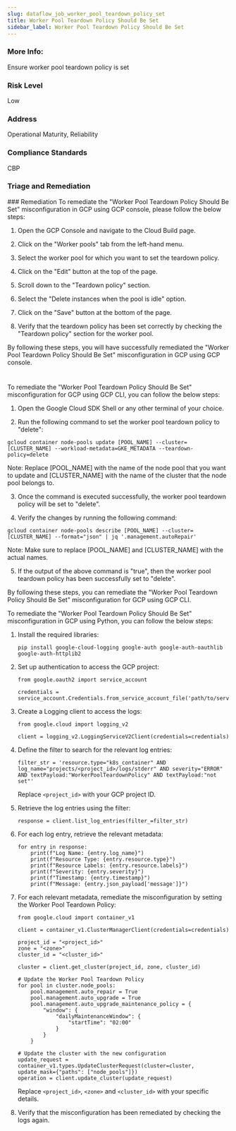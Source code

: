 ```yaml
---
slug: dataflow_job_worker_pool_teardown_policy_set
title: Worker Pool Teardown Policy Should Be Set
sidebar_label: Worker Pool Teardown Policy Should Be Set
---
```


### More Info:

Ensure worker pool teardown policy is set

### Risk Level

Low

### Address

Operational Maturity, Reliability

### Compliance Standards

CBP

### Triage and Remediation
<Tabs>
<Tab title='Remediation'>
### Remediation

<AccordionGroup>
<Accordion title='Using Console' defaultOpen='true'>
To remediate the "Worker Pool Teardown Policy Should Be Set" misconfiguration in GCP using GCP console, please follow the below steps:

1. Open the GCP Console and navigate to the Cloud Build page.

2. Click on the "Worker pools" tab from the left-hand menu.

3. Select the worker pool for which you want to set the teardown policy.

4. Click on the "Edit" button at the top of the page.

5. Scroll down to the "Teardown policy" section.

6. Select the "Delete instances when the pool is idle" option.

7. Click on the "Save" button at the bottom of the page.

8. Verify that the teardown policy has been set correctly by checking the "Teardown policy" section for the worker pool.

By following these steps, you will have successfully remediated the "Worker Pool Teardown Policy Should Be Set" misconfiguration in GCP using GCP console.

#
</Accordion>

<Accordion title='Using CLI'>
To remediate the "Worker Pool Teardown Policy Should Be Set" misconfiguration for GCP using GCP CLI, you can follow the below steps:

1. Open the Google Cloud SDK Shell or any other terminal of your choice.

2. Run the following command to set the worker pool teardown policy to "delete":

```
gcloud container node-pools update [POOL_NAME] --cluster=[CLUSTER_NAME] --workload-metadata=GKE_METADATA --teardown-policy=delete
```

Note: Replace [POOL_NAME] with the name of the node pool that you want to update and [CLUSTER_NAME] with the name of the cluster that the node pool belongs to.

3. Once the command is executed successfully, the worker pool teardown policy will be set to "delete".

4. Verify the changes by running the following command:

```
gcloud container node-pools describe [POOL_NAME] --cluster=[CLUSTER_NAME] --format="json" | jq '.management.autoRepair' 
```

Note: Make sure to replace [POOL_NAME] and [CLUSTER_NAME] with the actual names.

5. If the output of the above command is "true", then the worker pool teardown policy has been successfully set to "delete".

By following these steps, you can remediate the "Worker Pool Teardown Policy Should Be Set" misconfiguration for GCP using GCP CLI.
</Accordion>

<Accordion title='Using Python'>
To remediate the "Worker Pool Teardown Policy Should Be Set" misconfiguration in GCP using Python, you can follow the below steps:

1. Install the required libraries: 

   ```
   pip install google-cloud-logging google-auth google-auth-oauthlib google-auth-httplib2
   ```
   
2. Set up authentication to access the GCP project: 

   ```
   from google.oauth2 import service_account

   credentials = service_account.Credentials.from_service_account_file('path/to/service_account.json')
   ```

3. Create a Logging client to access the logs: 

   ```
   from google.cloud import logging_v2

   client = logging_v2.LoggingServiceV2Client(credentials=credentials)
   ```

4. Define the filter to search for the relevant log entries: 

   ```
   filter_str = 'resource.type="k8s_container" AND log_name="projects/<project_id>/logs/stderr" AND severity="ERROR" AND textPayload:"WorkerPoolTeardownPolicy" AND textPayload:"not set"'
   ```

   Replace `<project_id>` with your GCP project ID.

5. Retrieve the log entries using the filter: 

   ```
   response = client.list_log_entries(filter_=filter_str)
   ```

6. For each log entry, retrieve the relevant metadata: 

   ```
   for entry in response:
       print(f"Log Name: {entry.log_name}")
       print(f"Resource Type: {entry.resource.type}")
       print(f"Resource Labels: {entry.resource.labels}")
       print(f"Severity: {entry.severity}")
       print(f"Timestamp: {entry.timestamp}")
       print(f"Message: {entry.json_payload['message']}")
   ```

7. For each relevant metadata, remediate the misconfiguration by setting the Worker Pool Teardown Policy: 

   ```
   from google.cloud import container_v1

   client = container_v1.ClusterManagerClient(credentials=credentials)

   project_id = "<project_id>"
   zone = "<zone>"
   cluster_id = "<cluster_id>"

   cluster = client.get_cluster(project_id, zone, cluster_id)

   # Update the Worker Pool Teardown Policy
   for pool in cluster.node_pools:
       pool.management.auto_repair = True
       pool.management.auto_upgrade = True
       pool.management.auto_upgrade_maintenance_policy = {
           "window": {
               "dailyMaintenanceWindow": {
                   "startTime": "02:00"
               }
           }
       }

   # Update the cluster with the new configuration
   update_request = container_v1.types.UpdateClusterRequest(cluster=cluster, update_mask={"paths": ["node_pools"]})
   operation = client.update_cluster(update_request)
   ```

   Replace `<project_id>`, `<zone>` and `<cluster_id>` with your specific details.

8. Verify that the misconfiguration has been remediated by checking the logs again.
</Accordion>

</AccordionGroup>
</Tab>
</Tabs>

